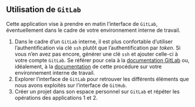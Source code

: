 :::{.callout-tip collapse="true" icon=false}
## Utilisation de `GitLab`

::: {.incremental}
Cette application vise à prendre en matin l'interface de `GitLab`, éventuellement dans le cadre de votre environnement interne de travail.

1. Dans le cadre d'un `GitLab` interne, il est plus confortable d'utiliser l'authentification via clé `ssh` plutôt que l'authentification par *token*. Si vous n'en avez pas encore, générer une clé `ssh` et ajouter celle-ci à votre compte `GitLab`. Se référer pour cela à la [documentation GitLab](https://docs.gitlab.com/ee/user/ssh.html) ou, idéalement, à la [documentation](https://gitlab.insee.fr/infrastructure/lss/ausv3/documentation-utilisateurs/-/wikis/Logiciels/Git) de cette procédure sur votre environnement interne de travail.
2. Explorer l'interface de `GitLab` pour retrouver les différents éléments que nous avons exploités sur l'interface de `GitHub`.
3. Créer un projet dans son espace personnel sur `GitLab` et répéter les opérations des applications 1 et 2.
:::
:::
